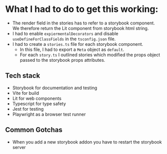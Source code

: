 # What I had to do to get this working:

- The render field in the stories has to refer to a storybook component.
    We therefore return the Lit component from storybook html string.
- I had to enable `expiermentalDecorators` and disable `useDefineForClassFields`
    in the `tsconfig.json` file.
- I had to create a `stories.ts` file for each storybook component.
    - In this file, I had to export a `Meta` object as `default`.
    - For each `story.ts` I outlined stories which modified the props
        object passed to the storybook props attributes.

## Tech stack

- Storybook for documentation and testing
- Vite for build
- Lit for web components
- Typescript for type safety
- Jest for testing
- Playwright as a browser test runner

## Common Gotchas

- When you add a new storybook addon you have to restart the storybook server
